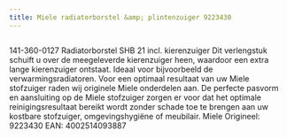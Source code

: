 ```yaml
---
title: Miele radiatorborstel &amp; plintenzuiger 9223430
---
```



<Image src={imageProduct} width={imageProduct.width} alt="" />


141-360-0127
Radiatorborstel SHB 21 incl. kierenzuiger
Dit verlengstuk schuift u over de meegeleverde kierenzuiger heen, waardoor een extra lange kierenzuiger ontstaat. Ideaal voor bijvoorbeeld de verwarmingsradiatoren.
Voor een optimaal resultaat van uw Miele stofzuiger raden wij originele Miele onderdelen aan.
De perfecte pasvorm en aansluiting op de Miele stofzuiger zorgen er voor dat het optimale reinigingsresultaat bereikt wordt zonder schade toe te brengen aan uw kostbare stofzuiger, omgevingshygiëne of meubilair.
Miele Origineel: 9223430
EAN: 4002514093887

